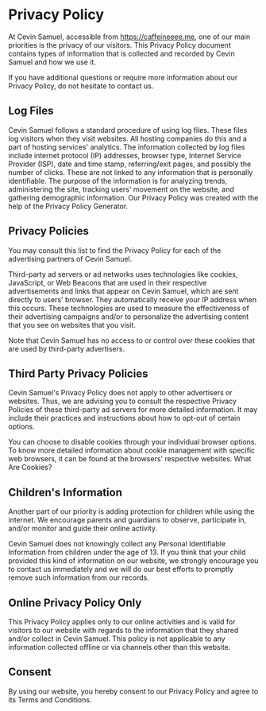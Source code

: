 # Privacy Policy
At Cevin Samuel, accessible from https://caffeineeee.me, one of our main priorities is the privacy of our visitors. This Privacy Policy document contains types of information that is collected and recorded by Cevin Samuel and how we use it.

If you have additional questions or require more information about our Privacy Policy, do not hesitate to contact us.

## Log Files
Cevin Samuel follows a standard procedure of using log files. These files log visitors when they visit websites. All hosting companies do this and a part of hosting services' analytics. The information collected by log files include internet protocol (IP) addresses, browser type, Internet Service Provider (ISP), date and time stamp, referring/exit pages, and possibly the number of clicks. These are not linked to any information that is personally identifiable. The purpose of the information is for analyzing trends, administering the site, tracking users' movement on the website, and gathering demographic information. Our Privacy Policy was created with the help of the Privacy Policy Generator.

## Privacy Policies
You may consult this list to find the Privacy Policy for each of the advertising partners of Cevin Samuel.

Third-party ad servers or ad networks uses technologies like cookies, JavaScript, or Web Beacons that are used in their respective advertisements and links that appear on Cevin Samuel, which are sent directly to users' browser. They automatically receive your IP address when this occurs. These technologies are used to measure the effectiveness of their advertising campaigns and/or to personalize the advertising content that you see on websites that you visit.

Note that Cevin Samuel has no access to or control over these cookies that are used by third-party advertisers.

## Third Party Privacy Policies
Cevin Samuel's Privacy Policy does not apply to other advertisers or websites. Thus, we are advising you to consult the respective Privacy Policies of these third-party ad servers for more detailed information. It may include their practices and instructions about how to opt-out of certain options.

You can choose to disable cookies through your individual browser options. To know more detailed information about cookie management with specific web browsers, it can be found at the browsers' respective websites. What Are Cookies?

## Children's Information
Another part of our priority is adding protection for children while using the internet. We encourage parents and guardians to observe, participate in, and/or monitor and guide their online activity.

Cevin Samuel does not knowingly collect any Personal Identifiable Information from children under the age of 13. If you think that your child provided this kind of information on our website, we strongly encourage you to contact us immediately and we will do our best efforts to promptly remove such information from our records.

## Online Privacy Policy Only
This Privacy Policy applies only to our online activities and is valid for visitors to our website with regards to the information that they shared and/or collect in Cevin Samuel. This policy is not applicable to any information collected offline or via channels other than this website.

## Consent
By using our website, you hereby consent to our Privacy Policy and agree to its Terms and Conditions.